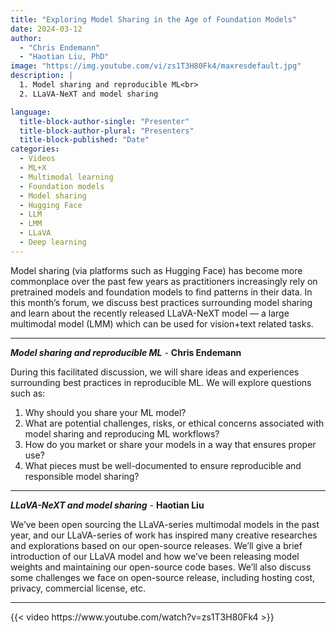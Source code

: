 ```yaml
---
title: "Exploring Model Sharing in the Age of Foundation Models"
date: 2024-03-12
author: 
  - "Chris Endemann"
  - "Haotian Liu, PhD"
image: "https://img.youtube.com/vi/zs1T3H80Fk4/maxresdefault.jpg"
description: |
  1. Model sharing and reproducible ML<br>
  2. LLaVA-NeXT and model sharing

language: 
  title-block-author-single: "Presenter"
  title-block-author-plural: "Presenters"
  title-block-published: "Date"
categories:
  - Videos
  - ML+X
  - Multimodal learning
  - Foundation models
  - Model sharing
  - Hugging Face
  - LLM
  - LMM
  - LLaVA
  - Deep learning
---
```

Model sharing (via platforms such as Hugging Face) has become more commonplace over the past few years as practitioners increasingly rely on pretrained models and foundation models to find patterns in their data. In this month's forum, we discuss best practices surrounding model sharing and learn about the recently released LLaVA-NeXT model — a large multimodal model (LMM) which can be used for vision+text related tasks. 

---

**_Model sharing and reproducible ML_** - **Chris Endemann**

During this facilitated discussion, we will share ideas and experiences surrounding best practices in reproducible ML. We will explore questions such as: 

1. Why should you share your ML model?
2. What are potential challenges, risks, or ethical concerns associated with model sharing and reproducing ML workflows?
3. How do you market or share your models in a way that ensures proper use?
4. What pieces must be well-documented to ensure reproducible and responsible model sharing?

---

**_LLaVA-NeXT and model sharing_** - **Haotian Liu**

We’ve been open sourcing the LLaVA-series multimodal models in the past year, and our LLaVA-series of work has inspired many creative researches and explorations based on our open-source releases. We’ll give a brief introduction of our LLaVA model and how we’ve been releasing model weights and maintaining our open-source code bases. We’ll also discuss some challenges we face on open-source release, including hosting cost, privacy, commercial license, etc.

---

{{< video https://www.youtube.com/watch?v=zs1T3H80Fk4 >}}
